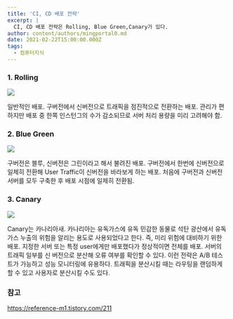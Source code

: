 ```yaml
---
title: 'CI, CD 배포 전략'
excerpt: |
  CI, CD 배포 전략은 Rolling, Blue Green,Canary가 있다.
author: content/authors/mingportal0.md
date: 2021-02-22T15:00:00.000Z
tags:
  - 컴퓨터지식
---
```


### 1. Rolling

![](/uploads/image-20210223105006483.png)

일반적인 배포. 구버전에서 신버전으로 트래픽을 점진적으로 전환하는 배포. 관리가 편하지만 배포 중 한쪽 인스턴그의 수가 감소되므로 서버 처리 용량을 미리 고려해야 함.

### 2. Blue Green

![](/uploads/image-20210223105551583.png)

구버전은 블루, 신버전은 그린이라고 해서 불려진 배포. 구버전에서 한번에 신버전으로 일제히 전환해 User Traffic이 신버전을 바라보게 하는 배포. 처음에 구버전과 신버전 서버를 모두 구축한 후 배포 시점에 일제히 전환됨.

### 3. Canary

![](/uploads/image-20210223110027078.png)

Canary는 카나리아새. 카나리아는 유독가스에 유독 민감한 동물로 석탄 광산에서 유독가스 누출의 위험을 알리는 용도로 사용되었다고 한다. 즉, 미리 위험에 대비하기 위한 배포.
지정한 서버 또는 특정 user에게만 배포했다가 정상적이면 전체를 배포. 서버의 트래픽 일부를 신 버전으로 분산해 오류 여부를 확인할 수 있다.
이런 전략은 A/B 테스트가 가능하고 성능 모니터링에 유용하다. 트래픽을 분산시킬 때는 라우팅을 랜덤하게 할 수 있고 사용자로 분산시킬 수도 있다.

### 참고

https://reference-m1.tistory.com/211
